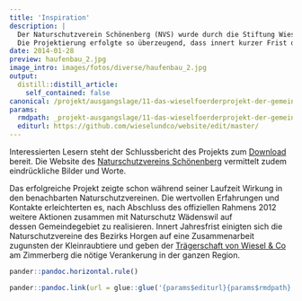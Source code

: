 ```yaml
---
title: 'Inspiration'
description: |
  Der Naturschutzverein Schönenberg (NVS) wurde durch die Stiftung Wieselnetz (WIN) auf die Thematik der Kleinraubtiere aufmerksam und realisierte mit deren Unterstützung von 2009-2012 ein Wieselprojekt auf ihrem Gemeindegebiet. 
  Die Projektierung erfolgte so überzeugend, dass innert kurzer Frist die nötigen finanziellen Mittel zur Realisierung des Projekts von privaten wie öffentlichen Geldgebern gesprochen wurden.
date: 2014-01-28
preview: haufenbau_2.jpg
image_intro: images/fotos/diverse/haufenbau_2.jpg
output:
  distill::distill_article:
    self_contained: false
canonical: /projekt/ausgangslage/11-das-wieselfoerderprojekt-der-gemeinde-schoenenberg-2009-2012
params:
  rmdpath: _projekt-ausgangslage/11-das-wieselfoerderprojekt-der-gemeinde/11-das-wieselfoerderprojekt-der-gemeinde.Rmd
  editurl: https://github.com/wieselundco/website/edit/master/
---
```



<!-- <a href='http://www.nv-schoenenberg.ch/joomla/index.php' target='_blank'>{vsig}fotos/2014\_01\_28\_NSV\_Schoenenberg{/vsig}</a>   -->
<!-- {vsig\_c}0|haufenbau.jpg|Bau von Asthaufen nach -->
<!-- Wieselnetz-Art|{/vsig\_c}   -->
<!-- {vsig\_c}0|hermelin\_fotofalle.jpg|Normalerweise sind Hermeline zu flink -->
<!-- für die Fotofalle - dieser Nachweis bildet eine erfreuliche -->
<!-- Ausnahme!|{/vsig\_c}{vsig\_c}0|iltis\_spurenfalle.jpg|Ilits und Mäuse -->
<!-- haben Spuren hinterlassen|{/vsig\_c} -->

Interessierten Lesern steht der Schlussbericht des Projekts zum [Download](Schlussbericht_Schoenenberg.pdf) bereit. Die Website des
<a href='http://www.nv-schoenenberg.ch/' target='_blank'>Naturschutzvereins Schönenberg</a> vermittelt zudem eindrückliche Bilder und Worte.

  
Das erfolgreiche Projekt zeigte schon während seiner Laufzeit Wirkung in
den benachbarten Naturschutzvereinen. Die wertvollen Erfahrungen und
Kontakte erleichterten es, nach Abschluss des offiziellen Rahmens 2012
weitere Aktionen zusammen mit Naturschutz Wädenswil auf
dessen Gemeindegebiet zu realisieren. Innert Jahresfrist einigten sich
die Naturschutzvereine des Bezirks Horgen auf eine Zusammenarbeit
zugunsten der Kleinraubtiere und geben der [Trägerschaft von Wiesel &
Co](https://wieselundco.github.io/website/ueber-uns/27-die-traegerschaft-wir-stellen-uns-vor/) am Zimmerberg
die nötige Verankerung in der ganzen Region.

```r
pander::pandoc.horizontal.rule()

pander::pandoc.link(url = glue::glue('{params$editurl}{params$rmdpath}'),text = 'Artikel bearbeiten')
```

<!--http://wieselundco.ch/projekt/ausgangslage/11-das-wieselfoerderprojekt-der-gemeinde-schoenenberg-2009-2012-->
